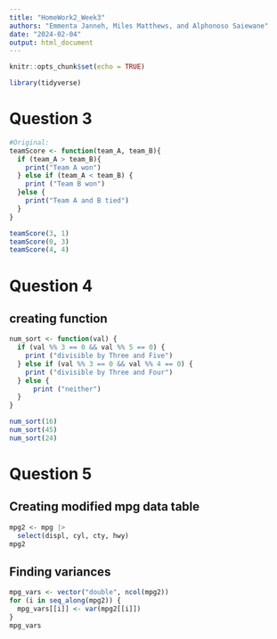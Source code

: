 ```yaml
---
title: "HomeWork2_Week3"
authors: "Emmenta Janneh, Miles Matthews, and Alphonoso Saiewane"
date: "2024-02-04"
output: html_document
---
```


```r
knitr::opts_chunk$set(echo = TRUE)
```
```r
library(tidyverse)
```

# Question 3

```r
#Original:
teamScore <- function(team_A, team_B){
  if (team_A > team_B){
    print("Team A won")
  } else if (team_A < team_B) {
    print ("Team B won")
  }else {
    print("Team A and B tied")
  }
}

teamScore(3, 1)
teamScore(0, 3)
teamScore(4, 4)
```


# Question 4

## creating function
```r
num_sort <- function(val) {
  if (val %% 3 == 0 && val %% 5 == 0) {
    print ("divisible by Three and Five")
  } else if (val %% 3 == 0 && val %% 4 == 0) {
    print ("divisible by Three and Four")
  } else {
      print ("neither")
  }
}

num_sort(16)
num_sort(45)
num_sort(24)
```


# Question 5

## Creating modified mpg data table
```r
mpg2 <- mpg |>
  select(displ, cyl, cty, hwy)
mpg2
```

## Finding variances

```r
mpg_vars <- vector("double", ncol(mpg2))
for (i in seq_along(mpg2)) {
  mpg_vars[[i]] <- var(mpg2[[i]])
}
mpg_vars
```
